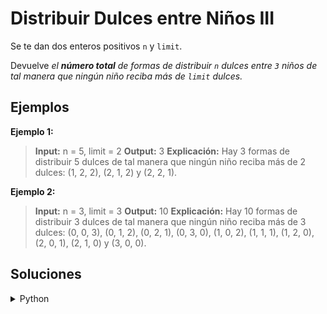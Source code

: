 # Distribuir Dulces entre Niños III

Se te dan dos enteros positivos `n` y `limit`.

Devuelve *el **número total** de formas de distribuir `n` dulces entre `3` niños de tal manera que ningún niño reciba más de `limit` dulces.*

## Ejemplos

**Ejemplo 1:**
> **Input:** n = 5, limit = 2
> **Output:** 3
> **Explicación:** Hay 3 formas de distribuir 5 dulces de tal manera que ningún niño reciba más de 2 dulces: (1, 2, 2), (2, 1, 2) y (2, 2, 1).

**Ejemplo 2:**
> **Input:** n = 3, limit = 3
> **Output:** 10
> **Explicación:** Hay 10 formas de distribuir 3 dulces de tal manera que ningún niño reciba más de 3 dulces: (0, 0, 3), (0, 1, 2), (0, 2, 1), (0, 3, 0), (1, 0, 2), (1, 1, 1), (1, 2, 0), (2, 0, 1), (2, 1, 0) y (3, 0, 0).

## Soluciones

<details>
    <summary>Python</summary>
```python
class Solution:
    def combinations(self, n: int) -> int:
        if n < 0:
            return 0
        return (n + 1) * (n + 2) // 2

    def distributeCandies(self, n: int, limit: int) -> int:
        all_combinations = self.combinations(n)
        one_above_limit_combinations = 3 * self.combinations(n - (limit + 1))
        two_above_limit_combinations = 3 * self.combinations(n - 2 * (limit + 1))
        three_above_limit_combinations = self.combinations(n - 3 * (limit + 1))

        invalid_combinations = (one_above_limit_combinations - 
                               two_above_limit_combinations + 
                               three_above_limit_combinations)
        valid_combinations = all_combinations - invalid_combinations
        return valid_combinations
```
</details>